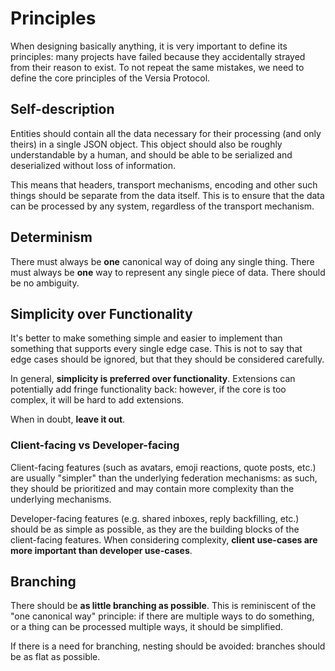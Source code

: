 # Principles

When designing basically anything, it is very important to define its principles: many projects have failed because they accidentally strayed from their reason to exist. To not repeat the same mistakes, we need to define the core principles of the Versia Protocol.

## Self-description

Entities should contain all the data necessary for their processing (and only theirs) in a single JSON object. This object should also be roughly understandable by a human, and should be able to be serialized and deserialized without loss of information.

This means that headers, transport mechanisms, encoding and other such things should be separate from the data itself. This is to ensure that the data can be processed by any system, regardless of the transport mechanism.

## Determinism

There must always be **one** canonical way of doing any single thing. There must always be **one** way to represent any single piece of data. There should be no ambiguity.

## Simplicity over Functionality

It's better to make something simple and easier to implement than something that supports every single edge case. This is not to say that edge cases should be ignored, but that they should be considered carefully.

In general, **simplicity is preferred over functionality**. Extensions can potentially add fringe functionality back: however, if the core is too complex, it will be hard to add extensions.

When in doubt, **leave it out**.

### Client-facing vs Developer-facing

Client-facing features (such as avatars, emoji reactions, quote posts, etc.) are usually "simpler" than the underlying federation mechanisms: as such, they should be prioritized and may contain more complexity than the underlying mechanisms.

Developer-facing features (e.g. shared inboxes, reply backfilling, etc.) should be as simple as possible, as they are the building blocks of the client-facing features. When considering complexity, **client use-cases are more important than developer use-cases**.

## Branching

There should be **as little branching as possible**. This is reminiscent of the "one canonical way" principle: if there are multiple ways to do something, or a thing can be processed multiple ways, it should be simplified.

If there is a need for branching, nesting should be avoided: branches should be as flat as possible.
